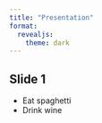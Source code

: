 ```yaml
---
title: "Presentation"
format:
  revealjs:
    theme: dark
---
```


## Slide 1

* Eat spaghetti
* Drink wine

